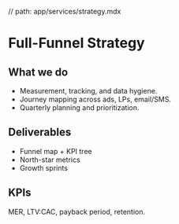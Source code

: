 // path: app/services/strategy.mdx

# Full-Funnel Strategy

## What we do
- Measurement, tracking, and data hygiene.
- Journey mapping across ads, LPs, email/SMS.
- Quarterly planning and prioritization.

## Deliverables
- Funnel map + KPI tree
- North-star metrics
- Growth sprints

## KPIs
MER, LTV:CAC, payback period, retention.
